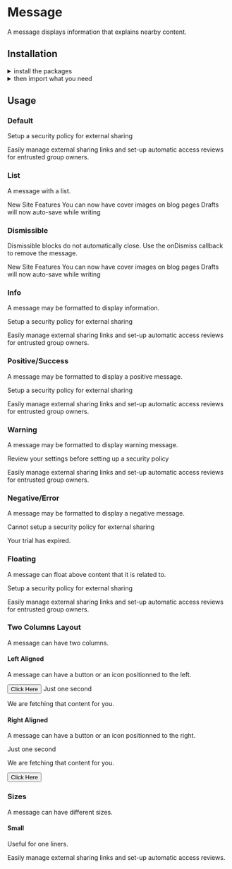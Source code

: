 
<Meta title="Components|Message" />

<Anchor storyId="components-message--standard" />

<SemanticLink docPath="/collections/message/" />

# Message

A message displays information that explains nearby content.

## Installation

<details><summary className="outline-0">install the packages</summary>

Install from <a href={INSTALLATION_PAGE}>the React bundle</a> or as a single package:

```bash
npm install @orbit-ui/css-normalize @orbit-ui/tachyons @orbit-ui/semantic-ui-theme semantic-ui-react
```
</details>

<details><summary className="outline-0">then import what you need</summary>

```javascript
    import { Message } from "semantic-ui-react";
```
</details>

## Usage

### Default

<Preview>
    <Story name="standard">
        <Message>
            <Message.Header>
    Setup a security policy for external sharing
            </Message.Header>
            <p>
    Easily manage external sharing links and set-up automatic access reviews
    for entrusted group owners.
            </p>
        </Message>
    </Story>
</Preview>

### List

A message with a list.

<Preview>
    <Story name="list">
        <Message>
            <Message.Header>New Site Features</Message.Header>
            <Message.List>
                <Message.Item>You can now have cover images on blog pages</Message.Item>
                <Message.Item>Drafts will now auto-save while writing</Message.Item>
            </Message.List>
        </Message>
    </Story>
</Preview>

### Dismissible

Dismissible blocks do not automatically close. Use the onDismiss callback to remove the message.

<Preview>
    <Story name="dismissible">
        <Message onDismiss={noop}>
            <Message.Header>New Site Features</Message.Header>
            <Message.List>
                <Message.Item>You can now have cover images on blog pages</Message.Item>
                <Message.Item>Drafts will now auto-save while writing</Message.Item>
            </Message.List>
        </Message>
    </Story>
</Preview>

### Info

A message may be formatted to display information.

<Preview>
    <Story name="info">
        <Message info>
            <Message.Header>
    Setup a security policy for external sharing
            </Message.Header>
            <p>
    Easily manage external sharing links and set-up automatic access reviews
    for entrusted group owners.
            </p>
        </Message>
    </Story>
</Preview>

### Positive/Success

A message may be formatted to display a positive message.

<Preview>
    <Story name="positive success">
        <Message positive>
            <Message.Header>
    Setup a security policy for external sharing
            </Message.Header>
            <p>
    Easily manage external sharing links and set-up automatic access reviews
    for entrusted group owners.
            </p>
        </Message>
    </Story>
</Preview>

### Warning

A message may be formatted to display warning message.

<Preview>
    <Story name="warning">
        <Message warning>
            <Message.Header>
    Review your settings before setting up a security policy
            </Message.Header>
            <p>
    Easily manage external sharing links and set-up automatic access reviews
    for entrusted group owners.
            </p>
        </Message>
    </Story>
</Preview>

### Negative/Error

A message may be formatted to display a negative message.

<Preview>
    <Story name="negative error">
        <Message negative>
            <Message.Header>
    Cannot setup a security policy for external sharing
            </Message.Header>
            <p>
    Your trial has expired.
            </p>
        </Message>
    </Story>
</Preview>

### Floating

A message can float above content that it is related to.

<Preview>
    <Story name="floating">
        <Message floating>
            <Message.Header>
            Setup a security policy for external sharing
            </Message.Header>
            <p>
            Easily manage external sharing links and set-up automatic access reviews
            for entrusted group owners.
            </p>
        </Message>
    </Story>
</Preview>

### Two Columns Layout

A message can have two columns.

#### Left Aligned

A message can have a button or an icon positionned to the left.

<Preview>
    <Story name="two columns left aligned">
        <Message icon>
            <Button>Click Here</Button>
            <Message.Content>
                <Message.Header>Just one second</Message.Header>
                <p>We are fetching that content for you.</p>
            </Message.Content>
        </Message>
    </Story>
</Preview>

#### Right Aligned

A message can have a button or an icon positionned to the right.

<Preview>
    <Story name="two columns right aligned">
        <Message icon>
            <Message.Content>
                <Message.Header>Just one second</Message.Header>
                <p>We are fetching that content for you.</p>
            </Message.Content>
            <Button>Click Here</Button>
        </Message>
    </Story>
</Preview>

### Sizes

A message can have different sizes.

#### Small

Useful for one liners.

<Preview>
    <Story name="sizes small">
        <Message size="small">
            <p className="fw6">
    Easily manage external sharing links and set-up automatic access reviews.
            </p>
        </Message>
    </Story>
</Preview>
